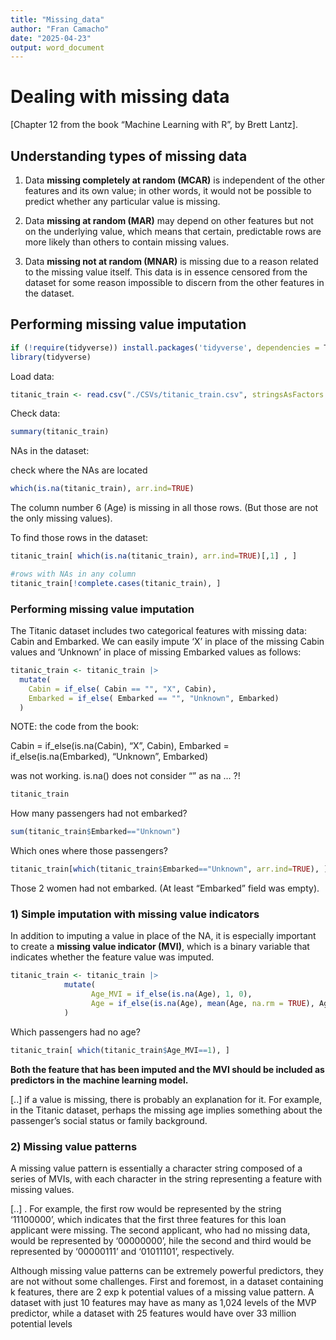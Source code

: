```yaml
---
title: "Missing_data"
author: "Fran Camacho"
date: "2025-04-23"
output: word_document
---
```


# Dealing with missing data

[Chapter 12 from the book "Machine Learning with R", by Brett Lantz].

## Understanding types of missing data

1. Data **missing completely at random (MCAR)** is independent of the other features and
its own value; in other words, it would not be possible to predict whether any particular
value is missing.

2. Data **missing at random (MAR)** may depend on other features but not on the underlying
value, which means that certain, predictable rows are more likely than others to contain
missing values.

3. Data **missing not at random (MNAR)** is missing due to a reason related to the missing
value itself. This data is in essence censored from the dataset for some reason impossible
to discern from the other features in the dataset.


## Performing missing value imputation


```r
if (!require(tidyverse)) install.packages('tidyverse', dependencies = T)
library(tidyverse)
```

Load data:

```r
titanic_train <- read.csv("./CSVs/titanic_train.csv", stringsAsFactors = TRUE)
```

Check data:

```r
summary(titanic_train)
```

NAs in the dataset:

check where the NAs are located
```r
which(is.na(titanic_train), arr.ind=TRUE)
```
The column number 6 (Age) is missing in all those rows.
(But those are not the only missing values).

To find those rows in the dataset:

```r
titanic_train[ which(is.na(titanic_train), arr.ind=TRUE)[,1] , ]
```

```r
#rows with NAs in any column
titanic_train[!complete.cases(titanic_train), ]
```

### Performing missing value imputation

The Titanic dataset includes two categorical features with missing data: Cabin and Embarked. 
We can easily impute 'X' in place of the missing Cabin values and 'Unknown' in place
of missing Embarked values as follows:

```r
titanic_train <- titanic_train |>
  mutate(
    Cabin = if_else( Cabin == "", "X", Cabin),
    Embarked = if_else( Embarked == "", "Unknown", Embarked)
  )
```

NOTE: the code from the book:

Cabin = if_else(is.na(Cabin), "X", Cabin),
Embarked = if_else(is.na(Embarked), "Unknown", Embarked)

was not working. is.na() does not consider "" as na ...  ?!

```r
titanic_train
```
How many passengers had not embarked?

```r
sum(titanic_train$Embarked=="Unknown")
```

Which ones where those passengers?

```r
titanic_train[which(titanic_train$Embarked=="Unknown", arr.ind=TRUE), ]
```

Those 2 women had not embarked. (At least "Embarked" field was empty).



### 1) Simple imputation with missing value indicators

In addition to imputing a value in place of the NA, it is especially important to create a 
**missing value indicator (MVI)**, which is a binary variable that indicates whether the 
feature value was imputed.

```r
titanic_train <- titanic_train |>
            mutate(
                  Age_MVI = if_else(is.na(Age), 1, 0),
                  Age = if_else(is.na(Age), mean(Age, na.rm = TRUE), Age)
            )
```


Which passengers had no age?


```r
titanic_train[ which(titanic_train$Age_MVI==1), ]
```


**Both the feature that has been imputed and the MVI should be included as predictors in the**
**machine learning model.**

[..] if a value is missing, there is probably an explanation for it. 
For example, in the Titanic dataset, perhaps the missing age implies something 
about the passenger’s social status or family background.


### 2) Missing value patterns

A missing value pattern is essentially a character string composed of a series of MVIs, 
with each character in the string representing a feature with missing values.

[..] . For example, the first row would be represented by the string '11100000', 
which indicates that the first three features for this loan applicant were missing. 
The second applicant, who had no missing data, would be represented by '00000000', 
hile the second and third would be represented by '00000111' and '01011101', respectively.

Although missing value patterns can be extremely powerful predictors, they are not without some
challenges. First and foremost, in a dataset containing k features, there are 2 exp k potential values of
a missing value pattern. A dataset with just 10 features may have as many as 1,024 levels of the
MVP predictor, while a dataset with 25 features would have over 33 million potential levels







